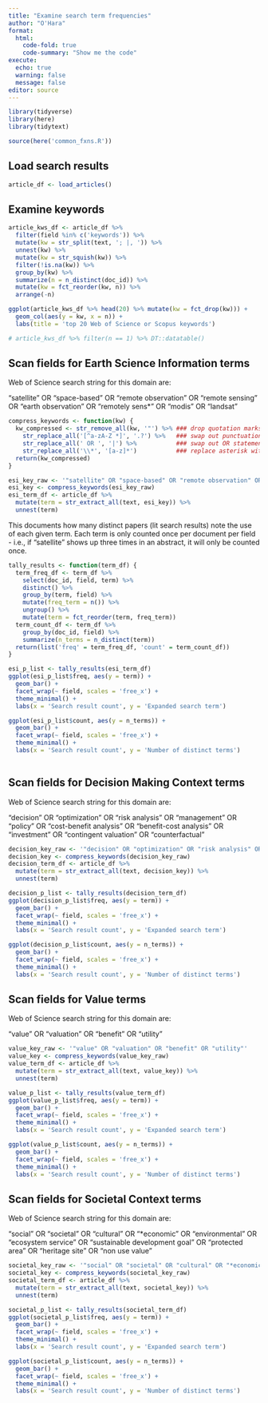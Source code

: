 ```yaml
---
title: "Examine search term frequencies"
author: "O'Hara"
format: 
  html:
    code-fold: true
    code-summary: "Show me the code"
execute:
  echo: true
  warning: false
  message: false
editor: source
---
```


```r
library(tidyverse)
library(here)
library(tidytext)

source(here('common_fxns.R'))
```

## Load search results

```r
article_df <- load_articles()
```

## Examine keywords

```r
article_kws_df <- article_df %>%
  filter(field %in% c('keywords')) %>%
  mutate(kw = str_split(text, '; |, ')) %>%
  unnest(kw) %>%
  mutate(kw = str_squish(kw)) %>%
  filter(!is.na(kw)) %>%
  group_by(kw) %>%
  summarize(n = n_distinct(doc_id)) %>%
  mutate(kw = fct_reorder(kw, n)) %>%
  arrange(-n)

ggplot(article_kws_df %>% head(20) %>% mutate(kw = fct_drop(kw))) +
  geom_col(aes(y = kw, x = n)) +
  labs(title = 'top 20 Web of Science or Scopus keywords')

# article_kws_df %>% filter(n == 1) %>% DT::datatable()

```

## Scan fields for Earth Science Information terms

Web of Science search string for this domain are:

"satellite" OR "space-based" OR "remote observation" OR "remote sensing" OR "earth observation" OR "remotely sens*" OR "modis" OR "landsat"

```r
compress_keywords <- function(kw) {
  kw_compressed <- str_remove_all(kw, '"') %>% ### drop quotation marks
    str_replace_all('[^a-zA-Z *]', '.?') %>%   ### swap out punctuation for zero or one-space regex match
    str_replace_all(' OR ', '|') %>%           ### swap out OR statements with or operator    
    str_replace_all('\\*', '[a-z]*')           ### replace asterisk with regex match for one or more letters
  return(kw_compressed)
}
```


```r
esi_key_raw <- '"satellite" OR "space-based" OR "remote observation" OR "remote sensing" OR "earth observation" OR "remotely sens*" OR "modis" OR "landsat"'
esi_key <- compress_keywords(esi_key_raw)
esi_term_df <- article_df %>%
  mutate(term = str_extract_all(text, esi_key)) %>%
  unnest(term)
```

This documents how many distinct papers (lit search results) note the use of each given term.  Each term is only counted once per document per field - i.e., if "satellite" shows up three times in an abstract, it will only be counted once.

```r
tally_results <- function(term_df) {
  term_freq_df <- term_df %>%
    select(doc_id, field, term) %>%
    distinct() %>%
    group_by(term, field) %>%
    mutate(freq_term = n()) %>%
    ungroup() %>%
    mutate(term = fct_reorder(term, freq_term))
  term_count_df <- term_df %>%
    group_by(doc_id, field) %>%
    summarize(n_terms = n_distinct(term))
  return(list('freq' = term_freq_df, 'count' = term_count_df))
}
```


```r
esi_p_list <- tally_results(esi_term_df)
ggplot(esi_p_list$freq, aes(y = term)) +
  geom_bar() +
  facet_wrap(~ field, scales = 'free_x') +
  theme_minimal() +
  labs(x = 'Search result count', y = 'Expanded search term')

ggplot(esi_p_list$count, aes(y = n_terms)) +
  geom_bar() +
  facet_wrap(~ field, scales = 'free_x') +
  theme_minimal() +
  labs(x = 'Search result count', y = 'Number of distinct terms')
  
```


## Scan fields for Decision Making Context terms

Web of Science search string for this domain are:

"decision" OR "optimization" OR "risk analysis" OR "management" OR "policy" OR "cost-benefit analysis" OR "benefit-cost analysis" OR "investment" OR "contingent valuation" OR "counterfactual"

```r
decision_key_raw <- '"decision" OR "optimization" OR "risk analysis" OR "management" OR "policy" OR "cost-benefit analysis" OR "benefit-cost analysis" OR "investment" OR "contingent valuation" OR "counterfactual"'
decision_key <- compress_keywords(decision_key_raw)
decision_term_df <- article_df %>%
  mutate(term = str_extract_all(text, decision_key)) %>%
  unnest(term)
```


```r
decision_p_list <- tally_results(decision_term_df)
ggplot(decision_p_list$freq, aes(y = term)) +
  geom_bar() +
  facet_wrap(~ field, scales = 'free_x') +
  theme_minimal() +
  labs(x = 'Search result count', y = 'Expanded search term')

ggplot(decision_p_list$count, aes(y = n_terms)) +
  geom_bar() +
  facet_wrap(~ field, scales = 'free_x') +
  theme_minimal() +
  labs(x = 'Search result count', y = 'Number of distinct terms')
```



## Scan fields for Value terms

Web of Science search string for this domain are:

"value" OR "valuation" OR "benefit" OR "utility"

```r
value_key_raw <- '"value" OR "valuation" OR "benefit" OR "utility"'
value_key <- compress_keywords(value_key_raw)
value_term_df <- article_df %>%
  mutate(term = str_extract_all(text, value_key)) %>%
  unnest(term)
```


```r
value_p_list <- tally_results(value_term_df)
ggplot(value_p_list$freq, aes(y = term)) +
  geom_bar() +
  facet_wrap(~ field, scales = 'free_x') +
  theme_minimal() +
  labs(x = 'Search result count', y = 'Expanded search term')

ggplot(value_p_list$count, aes(y = n_terms)) +
  geom_bar() +
  facet_wrap(~ field, scales = 'free_x') +
  theme_minimal() +
  labs(x = 'Search result count', y = 'Number of distinct terms')
```



## Scan fields for Societal Context terms

Web of Science search string for this domain are:

"social" OR "societal" OR "cultural" OR "*economic" OR "environmental" OR "ecosystem service" OR "sustainable development goal" OR "protected area" OR "heritage site" OR "non use value"

```r
societal_key_raw <- '"social" OR "societal" OR "cultural" OR "*economic" OR "environmental" OR "ecosystem service" OR "sustainable development goal" OR "protected area" OR "heritage site" OR "non use value"'
societal_key <- compress_keywords(societal_key_raw)
societal_term_df <- article_df %>%
  mutate(term = str_extract_all(text, societal_key)) %>%
  unnest(term)
```


```r
societal_p_list <- tally_results(societal_term_df)
ggplot(societal_p_list$freq, aes(y = term)) +
  geom_bar() +
  facet_wrap(~ field, scales = 'free_x') +
  theme_minimal() +
  labs(x = 'Search result count', y = 'Expanded search term')

ggplot(societal_p_list$count, aes(y = n_terms)) +
  geom_bar() +
  facet_wrap(~ field, scales = 'free_x') +
  theme_minimal() +
  labs(x = 'Search result count', y = 'Number of distinct terms')
```
